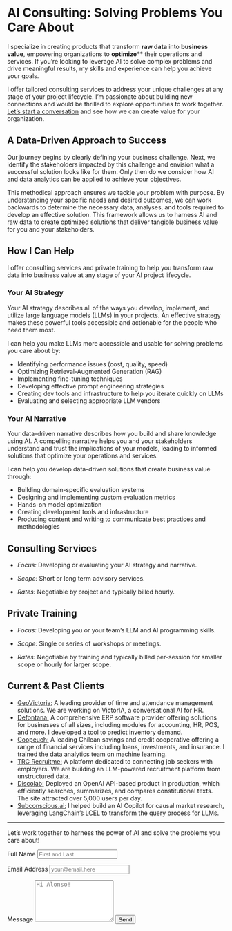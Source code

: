 # AI Consulting: Solving Problems You Care About

I specialize in creating products that transform **raw data** into **business value**, empowering organizations to **optimize**</strong>** their operations and services. If you're looking to leverage AI to solve complex problems and drive meaningful results, my skills and experience can help you achieve your goals.

I offer tailored consulting services to address your unique challenges at any stage of your project lifecycle. I'm passionate about building new connections and would be thrilled to explore opportunities to work together. [Let's start a conversation](/contact.qmd) and see how we can create value for your organization.

## A Data-Driven Approach to Success

Our journey begins by clearly defining your business challenge. Next, we identify the stakeholders impacted by this challenge and envision what a successful solution looks like for them. Only then do we consider how AI and data analytics can be applied to achieve your objectives.

This methodical approach ensures we tackle your problem with purpose. By understanding your specific needs and desired outcomes, we can work backwards to determine the necessary data, analyses, and tools required to develop an effective solution. This framework allows us to harness AI and raw data to create optimized solutions that deliver tangible business value for you and your stakeholders.

## How I Can Help

I offer consulting services and private training to help you transform raw data into business value at any stage of your AI project lifecycle.

### Your AI Strategy

Your AI strategy describes all of the ways you develop, implement, and utilize large language models (LLMs) in your projects. An effective strategy makes these powerful tools accessible and actionable for the people who need them most.

I can help you make LLMs more accessible and usable for solving problems you care about by:

- Identifying performance issues (cost, quality, speed)
- Optimizing Retrieval-Augmented Generation (RAG)
- Implementing fine-tuning techniques
- Developing effective prompt engineering strategies
- Creating dev tools and infrastructure to help you iterate quickly on LLMs
- Evaluating and selecting appropriate LLM vendors

### Your AI Narrative

Your data-driven narrative describes how you build and share knowledge using AI. A compelling narrative helps you and your stakeholders understand and trust the implications of your models, leading to informed solutions that optimize your operations and services.

I can help you develop data-driven solutions that create business value through:

- Building domain-specific evaluation systems
- Designing and implementing custom evaluation metrics
- Hands-on model optimization
- Creating development tools and infrastructure
- Producing content and writing to communicate best practices and methodologies


## Consulting Services

- *Focus:* Developing or evaluating your AI strategy and narrative.

- *Scope:* Short or long term advisory services.

- *Rates:* Negotiable by project and typically billed hourly.

## Private Training

- *Focus:*
Developing you or your team's LLM and AI programming skills.

- *Scope:*
Single or series of workshops or meetings.

- *Rates:*
Negotiable by training and typically billed per-session for smaller scope or hourly for larger scope.

## Current & Past Clients

- [GeoVictoria:](https://www.geovictoria.com) A leading provider of time and attendance management solutions. We are working on VictorIA, a conversational AI for HR.
- [Defontana:](https://www.defontana.com) A comprehensive ERP software provider offering solutions for businesses of all sizes, including modules for accounting, HR, POS, and more. I developed a tool to predict inventory demand.
- [Coopeuch:](https://www.coopeuch.cl/) A leading Chilean savings and credit cooperative offering a range of financial services including loans, investments, and insurance. I trained the data analytics team on machine learning.
- [TRC Recruitme:](https://trcrecruitme.com/) A platform dedicated to connecting job seekers with employers. We are building an LLM-powered recruitment platform from unstructured data.
- [Discolab:](https://www.discolab.cl) Deployed an OpenAI API-based product in production, which efficiently searches, summarizes, and compares constitutional texts. The site attracted over 5,000 users per day.
- [Subconscious.ai:](https://www.subconscious.ai/)  I helped build an AI Copilot for causal market research, leveraging LangChain's [LCEL](https://python.langchain.com/docs/expression_language/) to transform the query process for LLMs.

---

Let's work together to harness the power of AI and solve the problems you care about!

<form action="https://formspree.io/f/mjkbkbkn" method="POST" accept-charset="utf-8">


<label for="full-name">Full Name</label>
<input type="text" name="name" id="full-name" class="form-control" placeholder="First and Last" required>

<label for="email-address">Email Address</label>
<input type="email" name="_replyto" id="email-address" class="form-control" placeholder="your@email.here" required>

<label for="message">Message</label>
  <textarea rows="6" name="message" id="message" class="form-control" placeholder="Hi Alonso!" required></textarea>

<button type="submit" class="btn btn-primary mt-4">Send</button>
</form>